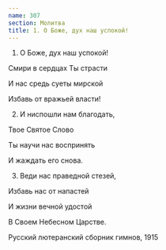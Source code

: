 ```yaml
---
name: 307
section: Молитва
title: 1. О Боже, дух наш успокой!
---
```

1. О Боже, дух наш успокой!

Смири в сердцах Ты страсти

И нас средь суеты мирской

Избавь от вражьей власти!


2. И ниспошли нам благодать,

Твое Святое Слово

Ты научи нас воспринять

И жаждать его снова.


3. Веди нас праведной стезей,

Избавь нас от напастей

И жизни вечной удостой

В Своем Небесном Царстве.


Русский лютеранский сборник гимнов, 1915